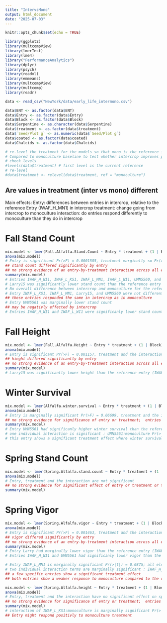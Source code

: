 ```yaml
---
title: "IntervsMono"
output: html_document
date: "2025-07-03"
---
```


```r
knitr::opts_chunk$set(echo = TRUE)
```


```r
library(ggplot2)
library(multcompView)
library(lmerTest)
library(lme4)
library("PerformanceAnalytics")
library(dplyr)
library(psych)
library(readxl) 
library(emmeans)
library(multcompView)
library(multcomp)
library(readr)
```

```r
data <- read_csv("NewYork/data/early_life_intermono.csv")

data$ENT <- as.factor(data$ENT)
data$Entry <- as.factor(data$Entry)
data$Block <- as.factor(data$Block)
data$Serpentine <- as.character(data$Serpentine)
data$treatment <- as.factor(data$treatment)
data$`Seed/Plot g` <- as.numeric(data$`Seed/Plot g`)
data$coated <- as.factor(data$coated)
data$Chalcids <- as.factor(data$Chalcids)
```

```r
# re-level the treatment for the models so that mono is the reference instead of intercrop
# Compared to monoculture baseline to test whether intercrop improves performance relative to monoculture
# check levels
#levels(data$treatment) # first level is the current reference
# re-level
#data$treatment <- relevel(data$treatment, ref = "monoculture")
```

##  Are values in treatment (inter vs mono) different

Main effects: 
Entry: differences between entries in intercrop, relative to the reference Entry (IWAF_H_MN1) in intercrop
treatment: change going from intercrop to monoculture 
interaction: do entries respond differently to monoculture than they do in intercrop
   
# Fall Stand Count
```r
mix.model <- lmer(Fall.Alfalfa.Stand.Count ~ Entry * treatment + (1 | Block), data = data)
anova(mix.model)
# Entry is significant Pr(>F) = 0.0001585, treatment marginally so Pr(>F) = 0.0534388, and the interaction is not significant Pr(>F) = 0.1511384
## stand count differed significantly by entry
## no strong evidence of an entry-by-treatment interaction across all entries; most entries respond similarly to treatment
summary(mix.model)
# Entries IWAF_H_WI1, IWAF_L_KS1, IWAF_L_MN1, IWAF_L_WI1, UMN5560, and UMN5561 were not different than the  reference entry (IWAF_H_MN1) in monoculture
# Larry15 was significantly lower stand count than the reference entry (IWAF_H_MN1) in monoculture Pr(>|t|)=0.00974
# No overall difference between intercrop and monoculture for the reference entry Pr(>|t|) =0.33807
# Entry IWAF_L_KS1, IWAF_L_MN1, Larry15, and UMN5560 were not different from the reference entry (IWAF_H_MN1)
## these entries responded the same in intercrop as in monoculture 
# Entry UMN5561 was marginally lower stand count
## may be negativly effected by intercrop
# Entries IWAF_H_WI1 and IWAF_L_WI1 were significanly lower stand counts in intercrop compared to monoculture 
```

# Fall Height 
```r
mix.model <- lmer(Fall.Alfalfa.Height ~ Entry * treatment + (1 | Block), data = data)
anova(mix.model)
# Entry is significant Pr(>F) = 0.001157, treatment and the interaction are not significant
## hieght differed significantly by entry
## no strong evidence of an entry-by-treatment interaction across all entries; most entries respond similarly to treatment
summary(mix.model)
# Larry15 was significantly lower height than the reference entry (IWAF_H_MN1) in monoculture Pr(>|t|)=0.00778
```

# Winter Survival
```r
mix.model <- lmer(Alfalfa.winter.survival ~ Entry * treatment + (1 | Block), data = data)
anova(mix.model)
# Entry is marginally significant Pr(>F) = 0.06699, treatment and the interaction are not significant
## no strong evidence for significance of entry or treatment;  entries respond similarly to treatment
summary(mix.model)
# Entry UMN5561 had significanly higher winter survival than the reference entry (IWAF_H_MN1) in monoculture Pr(>|t|)=0.00778
# one individual interaction is significant : UMN5561:monoculture Pr(>|t|) = 0.03803
# this entry shows a significant treatment effect where winter survival was lower in intercrop compared with monoculture 
```

# Spring Stand Count
```r
mix.model <- lmer(Spring.Alfalfa.stand.count ~ Entry * treatment + (1 | Block), data = data)
anova(mix.model)
# Entry, treatment and the interaction are not significant
## no strong evidence for significant effect of entry or treatment or thier interaction;  entries respond similarly to treatment
summary(mix.model)
```

# Spring Vigor
```r
mix.model <- lmer(Spring.Alfalfa.vigor ~ Entry * treatment + (1 | Block), data = data)
anova(mix.model)
# Entry is significant Pr(>F) = 0.001463, treatment and the interaction are not significant
## vigor differed significantly by entry
## no strong evidence of an entry-by-treatment interaction across all entries; most entries respond similarly to treatment
summary(mix.model)
# Entry Larry had marginally lower vigor than the reference entry (IWAF_H_MN1) in monoculture Pr(>|t|)=0.05486
# Entries IWAF_H_WI1 and UMN5561 had significanly lower vigor than the reference entry (IWAF_H_MN1) in monoculture

# Entry IWAF_L_MN1 is marginally significant Pr(>|t|) = 0.0875; all else equal, this entry has a vigor 1.2500 units higher than the intercept (IWAF_H_MN1)
# two individual interaction terms are marginally significant : IWAF_H_WI1:monoculture Pr(>|t|) = 0.0620 and UMN5561:monoculture Pr(>|t|) = 0.0929
## a few specific entries show a significant treatment effect
## both entries show a weaker responce to monoculture compared to the reference
```

```r
mix.model <- lmer(Spring.Alfalfa.height ~ Entry * treatment + (1 | Block), data = mono_entry_data)
anova(mix.model)
# Entry, treatment and the interaction have no significant effect on spring alfalfa hieght
## no strong evidence for significance of entry or treatment;  entries respond similarly to treatment
summary(mix.model)
# interaction of IWAF_L_KS1:monoculture is marginally significant Pr(>|t|) = 0.0999; all else equal, this entry has a height 7.0500 units higher than the intercept (IWAF_H_MN1)
## Entry might respond positivly to monoculture treatment 
```
